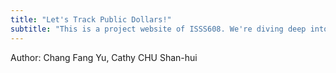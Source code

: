 ```yaml
---
title: "Let's Track Public Dollars!"
subtitle: "This is a project website of ISSS608. We're diving deep into Singapore's government procurement data to uncover insights about public spending patterns."
---
```


:::{.column-page}
Author: Chang Fang Yu, Cathy CHU Shan-hui
:::



